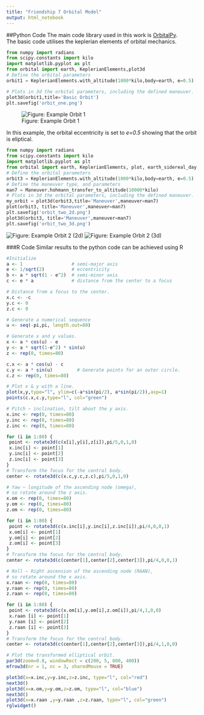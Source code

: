 ```yaml
---
title: "Friendship 7 Orbital Model"
output: html_notebook
---
```


##Python Code
The main code library used in this work is [OrbitalPy](http://pythonhosted.org/OrbitalPy/).  
The basic code utilises the keplerian elements of orbital mechanics.

```python
from numpy import radians
from scipy.constants import kilo
import matplotlib.pyplot as plt
from orbital import earth, KeplerianElements,plot3d
# Define the orbital parameters
orbit1 = KeplerianElements.with_altitude(1000*kilo,body=earth, e=0.5)

# Plots in 3d the orbital parameters, including the defined maneuver.
plot3d(orbit1,title='Basic Orbit')
plt.savefig('orbit_one.png')


```

![Figure: Example Orbit 1](orbit_one.png)

In this example, the orbital eccentricity is set to *e=0.5* showing that the orbit is eliptical.  


```python
from numpy import radians
from scipy.constants import kilo
import matplotlib.pyplot as plt
from orbital import earth, KeplerianElements, plot, earth_sidereal_day, Maneuver,plot3d
# Define the orbital parameters
orbit3 = KeplerianElements.with_altitude(1000*kilo,body=earth, e=0.5)
# Define the maneuver type, and parameters
man7 = Maneuver.hohmann_transfer_to_altitude(10000*kilo)
# Plots in 3d the orbital parameters, including the defined maneuver.
my_orbit = plot3d(orbit3,title='Maneuver',maneuver=man7)
plot(orbit3, title='Maneuver',maneuver=man7)
plt.savefig('orbit_two_2d.png')
plot3d(orbit3, title='Maneuver',maneuver=man7)
plt.savefig('orbit_two_3d.png')
```

![Figure: Example Orbit 2 (2d)](orbit_two_2d.png)
![Figure: Example Orbit 2 (3d)](orbit_two_3d.png)

###R Code
Similar results to the python code can be achieved using R

```r
#Initialize
a <- 1                  # semi-major axis
e <- 1/sqrt(2)          # eccentricity
b <- a * sqrt(1 - e^2)  # semi-minor axis
c <- e * a              # distance from the center to a focus

# Distance from a focus to the center.
x.c <- -c
y.c <- 0
z.c <- 0

# Generate a numerical sequence
u <- seq(-pi,pi, length.out=80)

# Generate x and y values.
x <- a * cos(u) - e
y <- a * sqrt(1-e^2) * sin(u)
z <- rep(0, times=80)

c.x <- a * cos(u) - c
c.y <- a * sin(u)         # Generate points for an outer circle.
c.z <- rep(0, times=80)

# Plot x & y with a line.
plot(x,y,type="l", ylim=c(-a*sin(pi/2), a*sin(pi/2)),asp=1)
points(c.x,c.y,type="l", col="green")
```
```r
# Pitch ~ inclination, tilt about the y axis.
x.inc <- rep(0, times=80)
y.inc <- rep(0, times=80)
z.inc <- rep(0, times=80)

for (i in 1:80) {
 point <- rotate3d(c(x[i],y[i],z[i]),pi/5,0,1,0)
 x.inc[i] <- point[1]
 y.inc[i] <- point[2]
 z.inc[i] <- point[3]
}
# Transform the focus for the central body.
center <- rotate3d(c(x.c,y.c,z.c),pi/5,0,1,0)

# Yaw ~ longitude of the ascending node (omega),
# so rotate around the z axis.
x.om <- rep(0, times=80)
y.om <- rep(0, times=80)
z.om <- rep(0, times=80)

for (i in 1:80) {
 point <- rotate3d(c(x.inc[i],y.inc[i],z.inc[i]),pi/4,0,0,1)
 x.om[i] <- point[1]
 y.om[i] <- point[2]
 z.om[i] <- point[3]
}
# Transform the focus for the central body.
center <- rotate3d(c(center[1],center[2],center[3]),pi/4,0,0,1)

# Roll ~ Right ascension of the ascending node (RAAN),
# so rotate around the x axis.
x.raan <- rep(0, times=80)
y.raan <- rep(0, times=80)
z.raan <- rep(0, times=80)

for (i in 1:80) {
 point <- rotate3d(c(x.om[i],y.om[i],z.om[i]),pi/4,1,0,0)
 x.raan [i] <- point[1]
 y.raan [i] <- point[2]
 z.raan [i] <- point[3]
}
# Transform the focus for the central body.
center <- rotate3d(c(center[1],center[2],center[3]),pi/4,1,0,0)
```

```r
# Plot the transformed elliptical orbit.
par3d(zoom=0.8, windowRect = c(200, 5, 800, 400))
mfrow3d(nr = 1, nc = 3, sharedMouse = TRUE) 

plot3d(x=x.inc,y=y.inc,z=z.inc, type="l", col="red")
next3d()
plot3d(x=x.om,y=y.om,z=z.om, type="l", col="blue")
next3d()
plot3d(x=x.raan ,y=y.raan ,z=z.raan, type="l", col="green")
rglwidget()

```

